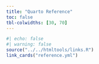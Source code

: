```yaml
---
title: "Quarto Reference"
toc: false
tbl-colwidths: [30, 70]
---
```


::: column-screen-inset-right
```r
#| echo: false
#| warning: false
source("../../htmltools/links.R")
link_cards("reference.yml")
```
:::

